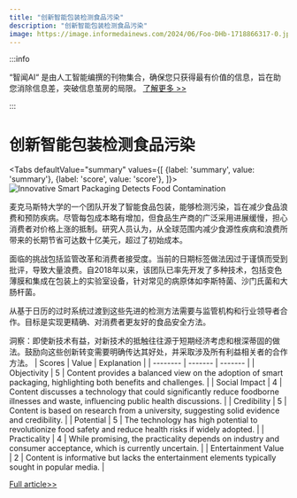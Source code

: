 ```yaml
---
title: "创新智能包装检测食品污染"
description: "创新智能包装检测食品污染"
image: https://image.informedainews.com/2024/06/Foo-DHb-1718866317-0.jpg
---
```



:::info

“智闻AI“ 是由人工智能编撰的刊物集合，确保您只获得最有价值的信息，旨在助您消除信息差，突破信息茧房的局限。  [了解更多 >>](/)

:::

# 创新智能包装检测食品污染


<Tabs
	defaultValue="summary"
	values={[
	{label: 'summary', value: 'summary'},
	{label: 'score', value: 'score'},
]}>
<TabItem value="summary">
<img
  src="https://image.informedainews.com/2024/06/Foo-DHb-1718866317-0.jpg"
  alt="Innovative Smart Packaging Detects Food Contamination"
/>



麦克马斯特大学的一个团队开发了智能食品包装，能够检测污染，旨在减少食品浪费和预防疾病。尽管每包成本略有增加，但食品生产商的广泛采用进展缓慢，担心消费者对价格上涨的抵制。研究人员认为，从全球范围内减少食源性疾病和浪费所带来的长期节省可达数十亿美元，超过了初始成本。

面临的挑战包括监管改革和消费者接受度。当前的日期标签做法因过于谨慎而受到批评，导致大量浪费。自2018年以来，该团队已率先开发了多种技术，包括变色薄膜和集成在包装上的实验室设备，针对常见的病原体如李斯特菌、沙门氏菌和大肠杆菌。

从基于日历的过时系统过渡到这些先进的检测方法需要与监管机构和行业领导者合作。目标是实现更精确、对消费者更友好的食品安全方法。

洞察：即使新技术有益，对新技术的抵触往往源于短期经济考虑和根深蒂固的做法。鼓励向这些创新转变需要明确传达其好处，并采取涉及所有利益相关者的合作方法。
</TabItem>
<TabItem value="score">
	| Scores     | Value   | Explanation |
	| -------- | ------- | ------- |
	| Objectivity  | 5    | Content provides a balanced view on the adoption of smart packaging, highlighting both benefits and challenges.    |
	| Social Impact | 4     | Content discusses a technology that could significantly reduce foodborne illnesses and waste, influencing public health discussions.    |
	| Credibility    | 5    | Content is based on research from a university, suggesting solid evidence and credibility.    |
	| Potential    | 5    | The technology has high potential to revolutionize food safety and reduce health risks if widely adopted.    |
	| Practicality    | 4    | While promising, the practicality depends on industry and consumer acceptance, which is currently uncertain.    |
	| Entertainment Value    | 2    | Content is informative but lacks the entertainment elements typically sought in popular media.    |
</TabItem>
</Tabs>

[Full article>>](https://www.cnbeta.com.tw/articles/science/1435371.htm)
